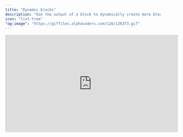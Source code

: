 ```yaml
---
title: "Dynamic blocks"
description: "Use the output of a block to dynamically create more blocks."
icon: "list-tree"
"og:image": "https://giffiles.alphacoders.com/126/126373.gif"
---
```


<Frame>
    <iframe
        width="560"
        height="315"
        src="https://www.youtube.com/embed/jQZb3lrAb8w?si=VF28Os4XbinyVOi8"
        title="YouTube video player" frameborder="0"
        allow="accelerometer; autoplay; clipboard-write; encrypted-media; gyroscope; picture-in-picture; web-share" referrerpolicy="strict-origin-when-cross-origin"
        allowfullscreen
    />
</Frame>

<br />

A dynamic block will create multiple downstream blocks at runtime.

The number of blocks it creates is equal to the number of items in the output data of the
dynamic block multiplied by the number of its downstream blocks.

For example, the following data loader block will output a list of 2 lists.
The 1st item in the list contains a list of 3 dictionaries containing user information.

```python
from typing import Dict, List


@data_loader
def load_data(*args, **kwargs) -> List[List[Dict]]:
    users = []
    metadata = []

    for i in range(3):
        i += 1
        users.append(dict(id=i, name=f'user_{i}'))
        metadata.append(dict(block_uuid=f'for_user_{i}'))

    return [
        users,
        metadata, # optional
    ]
```

If the above data loader has 2 downstream blocks (e.g. 2 blocks that depend on this data loader),
then this dynamic block will create 6 total downstream blocks at runtime
(3 users multiplied by 2 downstream blocks).

<br />

<AccordionGroup>
    <Accordion title="Krichkorn Oparad" icon="block-brick-fire" iconType="duotone" defaultOpen>
        > This feature saves me when I need to securely transfer multiple media files from one location to another (SCP), especially when the files are spread across different directories and across the network. Typically, one would have to loop through each file, but secure copy (SCP) operations can fail for various reasons, and dealing with exceptions can be error-prone.
        >
        > An alternative approach would be to use an API trigger (like the one provided by Mage AI) to receive POST requests for each file that needs to be securely copied. However, this method can be highly resource-intensive, particularly when dealing with thousands of pipeline runs.
        >
        > Dynamic block, which allows me to manage source and destination specifications in a DataFrame and then dynamically execute SCP operations without having to handle exceptions manually (thanks to the "retry incomplete block" feature), is a game-changer. Not only does it save me from the hassle of exception handling, but it also keeps computational resources in check by avoiding unnecessary pipeline triggers.
        >
        > Thank you for your world-class project. Keep up the excellent work.
        >
        > <img src="https://yt3.googleusercontent.com/ytc/AIdro_kcyWKgnvWDUDD6iOcxByIKb4E4zXJGYlT52Mtorrljo98f=s176-c-k-c0x00ffffff-no-rj" />
    </Accordion>
</AccordionGroup>

### Data output shape of a dynamic block

A dynamic block must return a list of 2 lists of dictionaries
(e.g. `List[List[Dict]]`).

For example, a data loader block returns the following output:

```json
[
    [
        {
            "id": 1,
            "name": "user_1"
        },
        {
            "id": 2,
            "name": "user_2"
        },
        {
            "id": 3,
            "name": "user_3"
        }
    ],
    [
        {
            "block_uuid": "for_user_1"
        },
        {
            "block_uuid": "for_user_2"
        },
        {
            "block_uuid": "for_user_3"
        }
    ]
]
```

#### Input data for downstream blocks

The 1st item in the list is a list of dictionaries.
These dictionaries contain data that will be passed down to all its downstream blocks.

```json
[
    {
        "id": 1,
        "name": "user_1"
    },
    {
        "id": 2,
        "name": "user_2"
    },
    {
        "id": 3,
        "name": "user_3"
    }
]
```

The number of items in this list of dictionaries will correspond to how many downstream blocks get
created at runtime.

For example, if this dynamic block has a downstream transformer block with the following code:

```python
from typing import Dict, List


@transformer
def transform(data: Dict, *args, **kwargs) -> List[Dict]:
    data['id'] = int(data['id']) * 100
    return [data]
```

The return output data of this downstream transformer block will be:

```json
[
    {
        "id": 100,
        "name": "user_1"
    }
]
```

> Note
>
> The transformer block is returning a list as its output data.
> The list of items is used as positional arguments in any downstream block of this transformer block.

#### Metadata for downstream blocks (optional)

The 2nd item in the list is a list of dictionaries.
These dictionaries contain metadata for each downstream block.

```json
[
    {
        "block_uuid": "for_user_1"
    },
    {
        "block_uuid": "for_user_2"
    },
    {
        "block_uuid": "for_user_3"
    }
]
```

This metadata is used to uniquely identify and create each dynamically created downstream block.
The keys in each metadata dictionary are:

| Key          | Description                                                                                                                                                                                                | Required |
| ------------ | ---------------------------------------------------------------------------------------------------------------------------------------------------------------------------------------------------------- | -------- |
| `block_uuid` | This value is used in combination with the downstream block’s original UUID to construct a unique UUID across all dynamic blocks. This value must be unique within the same list of metadata dictionaries. | Yes      |

If the above transformer block UUID is `anonymize_user_data` and the metadata for the 1st
dynamically created block is `{ "block_uuid": "for_user_1" }`, then the dynamically created block’s
UUID is `anonymize_user_data:for_user_1`.

The convention is `[original_block_uuid]:[metadata_block_uuid]`.

## Dynamically created blocks

Every downstream block from a dynamic block is referred to as a dynamically created block.

The number of these blocks created are determined by the return output data of a dynamic block.

For example, if a dynamic block returns the following data:

```json
[
    [
        {
            "id": 1,
            "name": "user_1"
        },
        {
            "id": 2,
            "name": "user_2"
        },
        {
            "id": 3,
            "name": "user_3"
        }
    ],
    [
        {
            "block_uuid": "for_user_1"
        },
        {
            "block_uuid": "for_user_2"
        },
        {
            "block_uuid": "for_user_3"
        }
    ]
]
```

Then there will be 3 dynamically created blocks for every downstream block of that dynamic block.

If the dynamic block had 1 downstream block, then 3 blocks will be dynamically created.

For example, if the downstream block was a transformer with UUID `anonymize_user_data`
and the following code:

```python
from typing import Dict, List


@transformer
def transform(data: Dict, *args, **kwargs) -> List[Dict]:
    data['id'] = int(data['id']) * 100
    return [data]
```

There will be 3 dynamically created blocks with the following UUID and return output data:

| Dynamic block UUID               | Return output data                  |
| -------------------------------- | ----------------------------------- |
| `anonymize_user_data:for_user_1` | `[{ "id": 100, "name": "user_1" }]` |
| `anonymize_user_data:for_user_2` | `[{ "id": 200, "name": "user_2" }]` |
| `anonymize_user_data:for_user_3` | `[{ "id": 300, "name": "user_3" }]` |

### Downstream blocks of dynamically created blocks

If a dynamically created block has downstream blocks,
those downstream blocks will be created multiple times. The number of times those are created
correspond to how many blocks were created dynamically from the dynamic block.

In the current example, 3 blocks were created dynamically
(3 users, 1 downstream block from the dynamic block).
If the above transformer block has 2 downstream blocks, then 6 more blocks will be created.

For example, if the transformer block `anonymize_user_data` has 2 downstream blocks with UUID
`clean_column_names` and `compute_engagement_score`, the following blocks will also be
dynamically created:

1. `anonymize_user_data:for_user_1`

```
→ clean_column_names:for_user_1
→ compute_engagement_score:for_user_1
```

2. `anonymize_user_data:for_user_2`

```
→ clean_column_names:for_user_2
→ compute_engagement_score:for_user_2
```

3. `anonymize_user_data:for_user_3`

```
→ clean_column_names:for_user_3
→ compute_engagement_score:for_user_3
```

The data that is passed into each of these downstream blocks
(e.g. `clean_column_names`, `compute_engagement_score`) will come from its upstream block
(e.g. `anonymize_user_data:for_user_1`, `anonymize_user_data:for_user_2`, `anonymize_user_data:for_user_3`).

For example, the block `clean_column_names:for_user_1` and `compute_engagement_score:for_user_1`
will have input data with the following shape and value:

```json
{
    "id": 100,
    "name": "user_1"
}
```

### Reduce output

By default, dynamically created blocks will create more dynamically created blocks from their own
downstream blocks.
A dynamically created block will pass its return output data to its downstream blocks and so on.

However, a dynamically created block can be configured to reduce all the outputs across each
dynamically created block and combine them into a single list of items.

If we configure the above transformer block `anonymize_user_data` to reduce its output, then
there will only be 2 downstream blocks instead of 6.

The 2 downstream blocks will be `clean_column_names` and `compute_engagement_score`.
The input data to each of these 2 downstream blocks will be:

```json
[
    {
        "id": 100,
        "name": "user_1"
    },
    {
        "id": 200,
        "name": "user_2"
    },
    {
        "id": 300,
        "name": "user_3"
    }
]
```

---

## Dynamic SQL blocks

SQL blocks can be dynamic or be a child of a dynamic block.

Here is an example pipeline with code:

```
    [data_loader]
          ↓
 [dynamic_sql_loader]
          ↓
    [transformer]
```

<b>`data_loader.py`</b>: dynamic block

```python
@data_loader
def load_data(*args, **kwargs):
    return [[dict(uuid=1), dict(uuid=2)]]
```

<b>`dynamic_sql_loader`</b>: dynamic block, dynamic child

```sql
SELECT * FROM {{ df_1 }}
UNION ALL
SELECT 2 AS uuid
```

<b>`transformer`</b>: dynamic child

```python
@transformer
def transform(data, *args, **kwargs):
    return data
```

When this pipeline is triggered, the following block runs will be created:

```
                                [data_loader]
                                 ↓         ↓
              [dynamic_sql_loader:0]     [dynamic_sql_loader:1]
                ↓                ↓         ↓                ↓
 [transformer:0:0]  [transformer:0:1]   [transformer:1:0]  [transformer:1:1]
```

---

## Tutorial guide

Follow this [guide](/guides/blocks/dynamic-blocks) to create a simple pipeline with a dynamic block,
dynamically created blocks, and a block that reduces its output.
